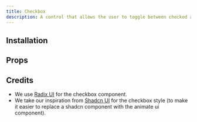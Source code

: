 ```yaml
---
title: Checkbox
description: A control that allows the user to toggle between checked and not checked.
---
```


<ComponentPreview name="radix-checkbox-demo" />

## Installation

<ComponentInstallation name="radix-checkbox" />

## Props

<div className="flex flex-row gap-x-3">
  <ExternalLink
    href="https://www.radix-ui.com/primitives/docs/components/checkbox"
    text="Docs"
  />
  <ExternalLink
    href="https://www.radix-ui.com/primitives/docs/components/checkbox#api-reference"
    text="API Reference"
  />
</div>

## Credits

- We use [Radix UI](https://www.radix-ui.com/themes/docs/components/checkbox) for the checkbox component.
- We take our inspiration from [Shadcn UI](https://ui.shadcn.com/docs/components/checkbox) for the checkbox style (to make it easier to replace a shadcn component with the animate ui component).
